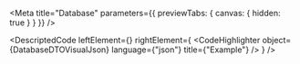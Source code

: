 
<Meta title="Database" parameters={{ previewTabs: { canvas: { hidden: true } } }} />

<DescriptedCode
  leftElement={<DatabaseDTODesc />}
  rightElement={
    <CodeHighlighter
      object={DatabaseDTOVisualJson}
      language={"json"}
      title={"Example"}
    />
  }
/>

